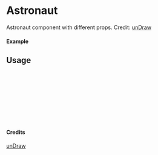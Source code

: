 
<Meta of={Astronaut} title="unDraw/Astronaut" />

# Astronaut

Astronaut component with different props.
Credit: [unDraw](https://undraw.co/illustrations)

#### Example

<Canvas of={Astronaut.Primary} />

## Usage

```ts
import { Astronaut } from "yadl-ui";

const Example = () => {
  return (
      <Astronaut />
  );
};

export default Example;
```

#### Credits
[unDraw](https://undraw.co/illustrations)
